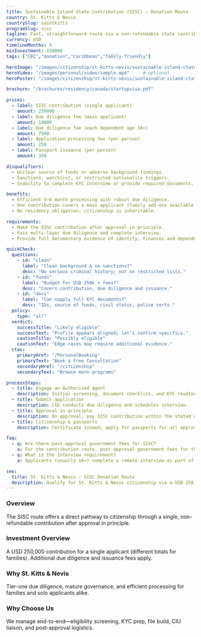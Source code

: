 ```yaml
---
title: Sustainable Island State Contribution (SISC) – Donation Route
country: St. Kitts & Nevis
countrySlug: saintkitts
programSlug: sisc
tagline: Fast, straightforward route via a non-refundable state contribution.
currency: USD
timelineMonths: 5
minInvestment: 250000
tags: ["CBI","donation","Caribbean","family-friendly"]

heroImage: "/images/citizenship/st-kitts-nevis/sustainable-island-ctate-contribution.webp"
heroVideo: "/images/personal/video/sample.mp4"     # optional
heroPoster: "/images/citizenship/st-kitts-nevis/sustainable-island-ctate-contribution.webp"  # optional

brochure: "/brochures/residency/canada/startupvisa.pdf"

prices:
  - label: SISC contribution (single applicant)
    amount: 250000
  - label: Due diligence fee (main applicant)
    amount: 10000
  - label: Due diligence fee (each dependent age 16+)
    amount: 7500
  - label: Application processing fee (per person)
    amount: 250
  - label: Passport issuance (per person)
    amount: 350

disqualifiers:
  - Unclear source of funds or adverse background findings.
  - Sanctions, watchlist, or restricted nationality triggers.
  - Inability to complete KYC interview or provide required documents.

benefits:
  - Efficient 3–6 month processing with robust due diligence.
  - One contribution covers a main applicant (family add-ons available).
  - No residency obligation; citizenship is inheritable.

requirements:
  - Make the SISC contribution after approval-in-principle.
  - Pass multi-layer due diligence and complete interview.
  - Provide full documentary evidence of identity, finances and dependents.

quickCheck:
  questions:
    - id: "clean"
      label: "Clean background & no sanctions?"
      desc: "No serious criminal history; not on restricted lists."
    - id: "funds"
      label: "Budget for USD 250k + fees?"
      desc: "Covers contribution, due diligence and issuance."
    - id: "docs"
      label: "Can supply full KYC documents?"
      desc: "IDs, source of funds, civil status, police certs."
  policy:
    type: "all"
  verdict:
    successTitle: "Likely eligible"
    successText: "Profile appears aligned; let’s confirm specifics."
    cautionTitle: "Possibly eligible"
    cautionText: "Edge cases may require additional evidence."
  ctas:
    primaryHref: "/PersonalBooking"
    primaryText: "Book a Free Consultation"
    secondaryHref: "/citizenship"
    secondaryText: "Browse more programs"

processSteps:
  - title: Engage an Authorised Agent
    description: Initial screening, document checklist, and KYC readiness.
  - title: Submit application
    description: CIU conducts due diligence and schedules interview.
  - title: Approval in principle
    description: On approval, pay SISC contribution within the stated window.
  - title: Citizenship & passports
    description: Certificate issued; apply for passports for all approved applicants.

faq:
  - q: Are there post-approval government fees for SISC?
    a: For the contribution route, post-approval government fees for the main applicant are not typically charged beyond due diligence and issuance; family add-ons/real estate routes have separate fee schedules.
  - q: What is the interview requirement?
    a: Applicants (usually 16+) complete a remote interview as part of enhanced due diligence.

seo:
  title: St. Kitts & Nevis – SISC Donation Route
  description: Qualify for St. Kitts & Nevis citizenship via a USD 250,000 SISC contribution. Learn fees, due diligence and timeline.
---
```


### Overview
The SISC route offers a direct pathway to citizenship through a single, non-refundable contribution after approval in principle.

### Investment Overview
A USD 250,000 contribution for a single applicant (different totals for families). Additional due diligence and issuance fees apply.

### Why St. Kitts & Nevis
Tier-one due diligence, mature governance, and efficient processing for families and solo applicants alike.

### Why Choose Us
We manage end-to-end—eligibility screening, KYC prep, file build, CIU liaison, and post-approval logistics.
